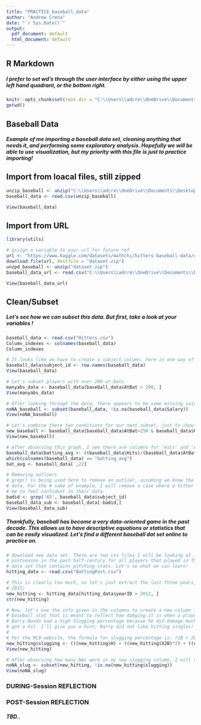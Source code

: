 ---
title: "PRACTICE_baseball_data"
author: "Andrew Crena"
date: "`r Sys.Date()`"
output:
  pdf_document: default
  html_document: default
---

## R Markdown
##### I prefer to set wd's through the user interface by either using the upper left hand quadrant, or the bottom right.
```{r setup, include=TRUE, echo=FALSE}
knitr::opts_chunk$set(root.dir = "C:\\Users\\adcre\\OneDrive\\Documents\\Desktop_RStudio")
getwd()
```

## Baseball Data
##### Example of me importing a baseball data set, cleaning anything that needs it, and performing some exploratory analysis. Hopefully we will be able to use visualization, but my priority with this file is just to practice importing!

## Import from loacal files, still zipped
```{r from local, include=T, echo=T}
unzip_baseball <- unzip("C:\\Users\\adcre\\OneDrive\\Documents\\Desktop_RStudio\\baseball_data_zipped.zip")
baseball_data <- read.csv(unzip_baseball)

View(baseball_data)
```

## Import from URL
```{r import url, echo=T, warning=FALSE, message=FALSE, include=T}
library(utils)

# assign a variable to your url for future ref
url <- "https://www.kaggle.com/datasets/mathchi/hitters-baseball-data/download?datasetVersionNumber=1"
download.file(url, destfile = "dataset.zip")
unzpd_baseball <- unzip("dataset.zip")
baseball_data_url <- read.csv("C:\\Users\\adcre\\OneDrive\\Documents\\Desktop_RStudio\\Hitters.csv")

View(baseball_data_url)
```

## Clean/Subset
##### Let's see how we can subset this data. But first, take a look at your variables !
```{r clean and subset, include=T, echo=T}
baseball_data <- read.csv("Hitters.csv")
Column_indexes <- colnames(baseball_data)
Column_indexes

# It looks like we have to create a subject column, here is one way of doing this
baseball_data$subject_id <- row.names(baseball_data)
View(baseball_data)

# Let's subset players with over 200 at-bats
manyabs_data <- baseball_data[baseball_data$AtBat > 200, ]
View(manyabs_data)

# After looking through the data, there appears to be some missing values, especially in certain columns. Let's check and make a new variable that has a df only non-NA-containing cases
noNA_baseball <- subset(baseball_data, !is.na(baseball_data$Salary))
View(noNA_baseball)

# Let's combine these two conditions for our next subset, just to show how specialized you can make your calls for subsetting
new_baseball <- baseball_data[baseball_data$AtBat>250 & baseball_data$HmRun<5, ]
View(new_baseball)

# After observing this graph, I see there are columns for 'Hits' and 'AtBats', but no batting average column. This is a good opportunity to calculate batting average (Hits / AtBats), and create a new column that represents it on our data structure
baseball_data$batting_avg <- ((baseball_data$Hits)/(baseball_data$AtBat))
which(colnames(baseball_data) == "batting_avg")
bat_avg <- baseball_data[ ,22]

# Removing outliers
# grep() is being used here to remove an outlier, assuming we know the characters/numbers etc of the
# data. For the # sake of example, I will remove a case where a hitter had not enough at-bats (19) for 
# me to feel confident in their data. 
badid <- grep('65', baseball_data$subject_id)
baseball_data_sub <- baseball_data[-badid,]
View(baseball_data_sub)
```

##### Thankfully, baseball has become a very data-oriented game in the past decade. This allows us to have descriptive equations or statistics that can be easily visualized. Let's find a different baseball dat set online to practice on.
```{r more explore, include=T, echo=T}
# download new data set. There are two csv files I will be looking at. One will be hitting stats from the 
# postseason in the past half-century for all players that played in the playoffs, as well as another 
# data set that contains pitching stats. Let's se what we can learn!
hitting_data <- read.csv("BattingPost.csv")

# This is clearly too much, so let's just extract the last three years, 2012-2015 (info only kept until 
# 2015)
new_hitting <- hitting_data[hitting_data$yearID > 2012, ]
str(new_hitting)

# Now, let's use the info given in the columns to create a new column for 'slugging percentage' a 
# baseball stat that is meant to reflect how damging it is when a player does get a hit. For example, 
# Barry Bonds had a high Slugging percentage because he did damage much of the time when we successfully 
# got a hit. I'll give you a hint; Barry did not like hitting singles!
# 
# Per the MLB website, the formula for slugging percentage is: (1B + 2Bx2 + 3Bx3 + HRx4)/AB. 
new_hitting$slugging <- (((new_hitting$H) + ((new_hitting$X2B)*2) + ((new_hitting$X3B)*3) + ((new_hitting$HR)*4)) / new_hitting$AB)
View(new_hitting)

# After observing how many NAs were in my new slugging column, I will remove them so we just have cases where sluging is available.
noNA_slug <- subset(new_hitting, !is.na(new_hitting$slugging))
View(noNA_slug)
```

### DURING-Session REFLECTION
#####
### POST-Session REFLECTION
##### TBD..